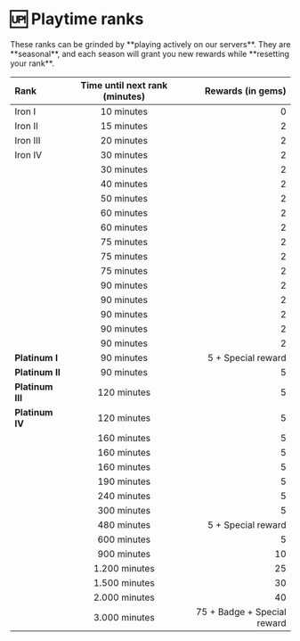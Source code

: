 
# 🆙 Playtime ranks

<Callout type="info" emoji="ℹ️">
    These ranks can be grinded by **playing actively on our servers**.  
    They are **seasonal**, and each season will grant you new rewards while **resetting your rank**.
</Callout>

| Rank        | Time until next rank (minutes) |   Rewards (in gems) |
| :------------ | :---------: | ----------: |
| Iron I | 10 minutes | 0 |
| Iron II |    15 minutes     |    2  |
| Iron III | 20 minutes |   2 |
| Iron IV | 30 minutes | 2 |
| <ColorText text="Bronze I" class="text-amber-800" /> | 30 minutes | 2 |
| <ColorText text="Bronze II" class="text-amber-800" /> | 40 minutes  | 2 |
| <ColorText text="Bronze III" class="text-amber-800" /> | 50 minutes | 2 |
| <ColorText text="Bronze IV" class="text-amber-800" /> | 60 minutes | 2 |
| <ColorText text="Silver I" class="text-slate-600" /> | 60 minutes | 2 |
| <ColorText text="Silver II" class="text-slate-600" /> | 75 minutes | 2 |
| <ColorText text="Silver III" class="text-slate-600" />  | 75 minutes | 2 |
| <ColorText text="Silver IV" class="text-slate-600" />  | 75 minutes | 2 |
| <ColorText text="Gold I" class="text-yellow-500" />  | 90 minutes | 2 |
| <ColorText text="Gold II" class="text-yellow-500" /> | 90 minutes | 2 |
| <ColorText text="Gold III" class="text-yellow-500" /> | 90 minutes | 2 |
| <ColorText text="Gold IV" class="text-yellow-500" /> | 90 minutes | 2 |
| <ColorText text="Gold V" class="text-yellow-500" /> | 90 minutes | 2 |
| **Platinum I** | 90 minutes | 5 + Special reward |
| **Platinum II** | 90 minutes | 5 |
| **Platinum III** | 120 minutes | 5 |
| **Platinum IV** | 120 minutes | 5 |
| <ColorText text="Emerald I" class="text-emerald-500" /> | 160 minutes | 5 |
| <ColorText text="Emerald I" class="text-emerald-500" /> | 160 minutes | 5 |
| <ColorText text="Emerald I" class="text-emerald-500" /> | 160 minutes | 5 |
| <ColorText text="Amethyst I" class="text-violet-600" /> | 190 minutes | 5 |
| <ColorText text="Amethyst II" class="text-violet-600" /> | 240 minutes | 5 |
| <ColorText text="Amethyst III" class="text-violet-600" /> | 300 minutes | 5 |
| <ColorText text="Diamond I" class="text-blue-600" /> | 480 minutes | 5 + Special reward |
| <ColorText text="Diamond II" class="text-blue-600" /> | 600 minutes | 5 |
| <ColorText text="Diamond III" class="text-blue-600" /> | 900 minutes | 10 |
| <ColorText text="Master" class="text-yellow-500" /> | 1.200 minutes | 25 |
| <ColorText text="Grandmaster" class="text-amber-600" /> | 1.500 minutes | 30 |
| <ColorText text="Challenger" class="text-red-700" /> | 2.000 minutes | 40 |
| <ColorText text="Legend" class="text-rose-500" /> | 3.000 minutes | 75 + Badge + Special reward |